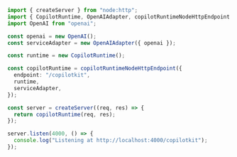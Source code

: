 
```ts server.ts
import { createServer } from "node:http";
import { CopilotRuntime, OpenAIAdapter, copilotRuntimeNodeHttpEndpoint } from "@copilotkit/runtime";
import OpenAI from "openai";

const openai = new OpenAI();
const serviceAdapter = new OpenAIAdapter({ openai });

const runtime = new CopilotRuntime();

const copilotRuntime = copilotRuntimeNodeHttpEndpoint({
  endpoint: "/copilotkit",
  runtime,
  serviceAdapter,
});

const server = createServer((req, res) => {
  return copilotRuntime(req, res);
});

server.listen(4000, () => {
  console.log("Listening at http://localhost:4000/copilotkit");
});
```
      